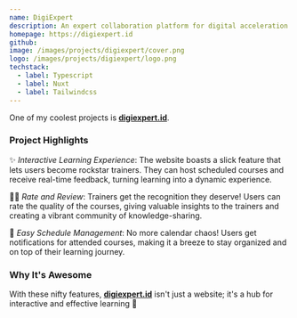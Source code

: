 ```yaml
---
name: DigiExpert
description: An expert collaboration platform for digital acceleration in Indonesia.
homepage: https://digiexpert.id
github:
image: /images/projects/digiexpert/cover.png
logo: /images/projects/digiexpert/logo.png
techstack:
  - label: Typescript
  - label: Nuxt
  - label: Tailwindcss
---
```


One of my coolest projects is **[digiexpert.id](https://digiexpert.id)**.

### Project Highlights

✨ *Interactive Learning Experience*: The website boasts a slick feature that lets users become rockstar trainers. They can host scheduled courses and receive real-time feedback, turning learning into a dynamic experience.

👩‍🏫 *Rate and Review*: Trainers get the recognition they deserve! Users can rate the quality of the courses, giving valuable insights to the trainers and creating a vibrant community of knowledge-sharing.

📆 *Easy Schedule Management*: No more calendar chaos! Users get notifications for attended courses, making it a breeze to stay organized and on top of their learning journey.

### Why It's Awesome

With these nifty features, **[digiexpert.id](https://digiexpert.id)** isn't just a website; it's a hub for interactive and effective learning 🚀
